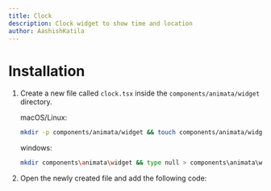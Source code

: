 ```yaml
---
title: Clock
description: Clock widget to show time and location
author: AashishKatila
---
```


<ComponentPreview name="widget-clock--docs" />

# Installation

1. Create a new file called `clock.tsx` inside the `components/animata/widget` directory.

   macOS/Linux:

   ```bash
   mkdir -p components/animata/widget && touch components/animata/widget/clock.tsx
   ```

   windows:

   ```bash
   mkdir components\animata\widget && type null > components\animata\widget\clock.tsx
   ```

2. Open the newly created file and add the following code:

```jsx file=<rootDir>/animata/widget/clock.tsx

```
